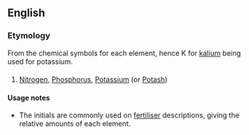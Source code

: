 ==English==
{{wikipedia|NPK rating}}

===Etymology===
From the chemical symbols for each element, hence K for [[kalium]] being used for potassium.

===={{initialism-old|en}}====
{{en-initialism}}
# [[nitrogen|Nitrogen]], [[phosphorus|Phosphorus]], [[potassium|Potassium]] (or [[potash|Potash]])

====Usage notes====
* The initials are commonly used on [[fertiliser]] descriptions, giving the relative amounts of each element.